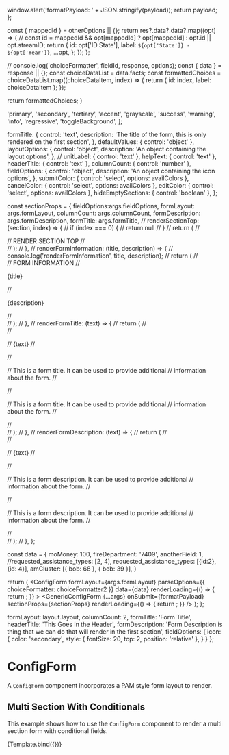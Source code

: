 
<Meta title="Form/ConfigForm" component={ConfigForm} />

  window.alert('formatPayload: ' + JSON.stringify(payload));
  return payload;
};

  const { mappedId } = otherOptions || {};
  return res?.data?.data?.map((opt) => {
    // const id = mappedId && opt[mappedId] ? opt[mappedId] : opt.id || opt.streamID;
    return {
      id: opt['ID State'],
      label: `${opt['State']} - ${opt['Year']}`,
      ...opt,
    };
  });
};

  // console.log('choiceFormatter', fieldId, response, options);
  const { data } = response || {};
  const choiceDataList = data.facts;
  const formattedChoices = choiceDataList.map((choiceDataItem, index) => {
      return { id: index, label: choiceDataItem };
  });

return formattedChoices;
}

  'primary',
  'secondary',
  'tertiary',
  'accent',
  'grayscale',
  'success',
  'warning',
  'info',
  'regressive',
  'toggleBackground',
];

  formTitle: {
    control: 'text',
    description:
      'The title of the form, this is only rendered on the first section',
  },
  defaultValues: { control: 'object' },
  layoutOptions: {
    control: 'object',
    description: 'An object containing the layout options',
  },
  // unitLabel: { control: 'text' },
  helpText: { control: 'text' },
  headerTitle: { control: 'text' },
  columnCount: { control: 'number' },
  fieldOptions: {
    control: 'object',
    description: 'An object containing the icon options',
  },
  submitColor: { control: 'select', options: availColors },
  cancelColor: { control: 'select', options: availColors },
  editColor: { control: 'select', options: availColors },
  hideEmptySections: { control: 'boolean' },
};

  const sectionProps = {
    fieldOptions:args.fieldOptions,
    formLayout: args.formLayout,
    columnCount: args.columnCount,
    formDescription: args.formDescription,
    formTitle: args.formTitle,
    // renderSectionTop: (section, index) => {
    //   if (index === 0) {
    //     return null
    //   }
    //   return (
    //     <div>
    //       RENDER SECTION TOP
    //     </div>
    //   );
    // },
    // renderFormInformation: (title, description) => {
    //   console.log('renderFormInformation', title, description);
    //   return (
    //     <div>
    //       FORM INFORMATION
    //       <p>{title}</p>
    //       <p>{description}</p>
    //     </div>
    //   );
    // },
    // renderFormTitle: (text) => {
    //   return (
    //     <div>
    //       <p>
    //         {text}
    //       </p>
    //       <p>
    //         This is a form title. It can be used to provide additional
    //         information about the form.
    //       </p>
    //       <p>
    //         This is a form title. It can be used to provide additional
    //         information about the form.
    //       </p>
    //     </div>
    //   );
    // },
    // renderFormDescription: (text) => {
    //   return (
    //     <div>
    //       <p>
    //         {text}
    //       </p>
    //       <p>
    //         This is a form description. It can be used to provide additional
    //         information about the form.
    //       </p>
    //       <p>
    //         This is a form description. It can be used to provide additional
    //         information about the form.
    //       </p>
    //     </div>
    //   );
    // },
  };

  const data = {
    moMoney: 100,
    fireDepartment: '7409',
    anotherField: 1,
    //requested_assistance_types: [2, 4],
    requested_assistance_types: [{id:2}, {id: 4}],
    amCluster: [{ bob: 68 }, { bob: 39 }],
  }

  return (
    <Router>
      <ConfigForm
        formLayout={args.formLayout}
        parseOptions={{ choiceFormatter: choiceFormatter2 }}
        data={data}
        renderLoading={() => {
          return <Skeleton />;
        }}
      >
        <GenericConfigForm {...args} onSubmit={formatPayload} sectionProps={sectionProps} renderLoading={() => {
          return <Skeleton />;
        }} />
      </ConfigForm>
    </Router>
  );
};

  formLayout: layout.layout,
  columnCount: 2,
  formTitle: 'Form Title',
  headerTitle: 'This Goes in the Header',
  formDescription: 'Form Description is thing that we can do that will render in the first section',
  fieldOptions: {
    icon: {
      color: 'secondary',
      style: { fontSize: 20, top: 2, position: 'relative' },
    }
  }
};

# ConfigForm

A `ConfigForm` component incorporates a PAM style form layout to render.

## Multi Section With Conditionals

This example shows how to use the `ConfigForm` component to render a multi section form with conditional fields.

<Canvas>
  <Story
    name="Multi Section With Conditionals"
    argTypes={formArgs}
    args={defaultProps}
  >
    {Template.bind({})}
  </Story>
</Canvas>
